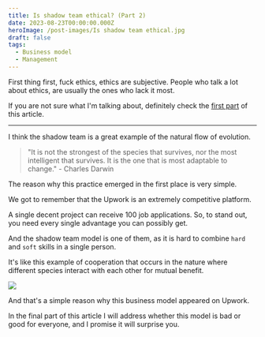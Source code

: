 ```yaml
---
title: Is shadow team ethical? (Part 2)
date: 2023-08-23T00:00:00.000Z
heroImage: /post-images/Is shadow team ethical.jpg
draft: false
tags:
  - Business model
  - Management
---
```


First thing first, fuck ethics, ethics are subjective. People who talk a lot about ethics, are usually the ones who lack it most.

If you are not sure what I'm talking about, definitely check the [first part](https://alex-code.com/post/2023-07-15-what-is-shadow-team) of this article.

***

I think the shadow team is a great example of the natural flow of evolution.

> "It is not the strongest of the species that survives, nor the most intelligent that survives. It is the one that is most adaptable to change." - Charles Darwin

The reason why this practice emerged in the first place is very simple.

We got to remember that the Upwork is an extremely competitive platform.

A single decent project can receive 100 job applications. So, to stand out, you need every single advantage you can possibly get.

And the shadow team model is one of them, as it is hard to combine `hard` and `soft` skills in a single person.

It's like this example of cooperation that occurs in the nature where different species interact with each other for mutual benefit.

![](</post-images/Is shadow team ethical ILLUSTRATION.jpg>)

And that's a simple reason why this business model appeared on Upwork.

In the final part of this article I will address whether this model is bad or good for everyone, and I promise it will surprise you.
